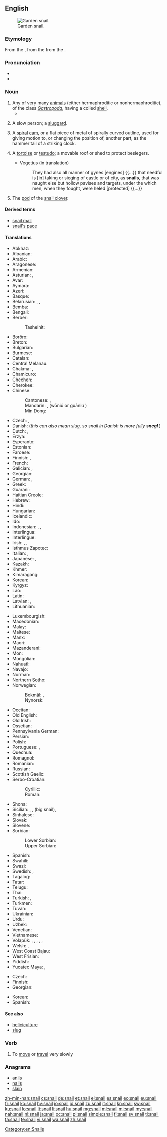 ==English==
{{wikipedia}}
{{commons|Helicidae}}
[[Image:Snail2.JPG|thumb|Garden snail.]]

===Etymology===
From the {{etyl|enm|en}} {{term|snegge|lang=enm}}, from the {{etyl|ang|en}} {{term|snægel|lang=ang}} from the {{etyl|gem-pro|en}} {{m|gem-pro|*snigilaz}}.

===Pronunciation===
* {{audio|en-us-snail.ogg|Audio (US)|lang=en}}
* {{rhymes|eɪl|lang=en}}

===Noun===
{{en-noun}}

# Any of very many [[animal]]s (either hermaphroditic or nonhermaphroditic), of the class ''[[Gastropoda]]'', having a coiled [[shell]].
#* {{quote-book|year=1963|author={{w|Margery Allingham}}|title={{w|The China Governess}}
|chapter=7|url=http://openlibrary.org/works/OL2004261W
|passage=‘Children crawled over each other like little grey worms in the gutters,’ he said. ‘The only red things about them were their buttocks and they were raw. Their faces looked as if '''snails''' had slimed on them and their mothers were like great sick beasts whose byres had never been cleared.&nbsp;[…]’}}
# {{context|informal|by extension|lang=en}} A slow person; a [[sluggard]].
# {{context|engineering|lang=en}} A [[spiral]] [[cam]], or a flat piece of metal of spirally curved outline, used for giving motion to, or changing the position of, another part, as the hammer tail of a striking clock.
# {{context|military|historical|lang=en}} A [[tortoise]] or [[testudo]]; a movable roof or shed to protect besiegers.
#* Vegetius (in translation)
#*: They had also all manner of gynes [engines] {{...}} that needful is [in] taking or sieging of castle or of city, as '''snails''', that was naught else but hollow pavises and targets, under the which men, when they fought, were heled [protected] {{...}}
# The [[pod]] of the [[snail clover]].

====Derived terms====
* [[snail mail]]
* [[snail's pace]]

====Translations====
{{trans-top|any animal of the class ''Gastropoda'' having a shell}}
* Abkhaz: {{t|ab|акамыршша|sc=Cyrl}}
* Albanian: {{t|sq|kërmill|m}}
* Arabic: {{t|ar|حلزونة|f|tr=ḥalazūna}}
* Aragonese: {{t|an|caragol|m}}
* Armenian: {{t|hy|խխունջ}}
* Asturian: {{t|ast|cascoxu|m}}, {{t|ast|caracol|m}}
* Avar: {{t|av|цӏадал хӏама|sc=Cyrl}}
* Aymara: {{t|ay|ch'uru}}
* Azeri: {{t|az|ilbiz}}
* Basque: {{t|eu|barraskilo}}
* Belarusian: {{t+|be|смоўж|m|tr=smoŭž|sc=Cyrl}}, {{t|be|слімак|m|tr=slimák|sc=Cyrl}}, {{t|be|улітка|f|tr=ulítka|sc=Cyrl}}
* Bemba: {{t|bem|ín-kolâ}}
* Bengali: {{t|bn|শামুক|tr=shamuk|sc=Beng}}
* Berber:
*: Tashelhit: {{t|shi|aɣwlal|m|tr=aghwlal}}
* Borôro: {{t|bor|uruwo}}
* Breton: {{t|br|melc'hwed}}
* Bulgarian: {{t+|bg|охлюв|m|tr=óhljuv}}
* Burmese: {{t+|my|ခရုပက်ကျိ|tr=hkăyu.petkyi.}}
* Catalan: {{t+|ca|caragol|m}}
* Central Melanau: {{t|mel|sek}}
* Chakma: {{t|ccp|𑄥𑄟𑄪𑄇𑄴|tr=sāmuk|sc=Cakm}}, {{t|ccp|𑄌𑄖𑄴|tr=cat|sc=Cakm}}
* Chamicuro: {{t|ccc|shyamo}}
* Chechen: {{t|ce|этмаьӏиг}}
* Cherokee: {{t|chr|ᎡᎳᏆ|tr=elaqua|sc=Cher}}
* Chinese:
*: Cantonese: {{t|yue|蝸牛|sc=Hani}}, {{t|yue|蜗牛|tr=wo1 ngau4|sc=Hani}}
*: Mandarin: {{t|cmn|蝸牛|sc=Hani}}, {{t+|cmn|蜗牛}} (wōniú {{qualifier|PRC}} or guāniú {{qualifier|Taiwan}})
*: Min Dong: {{t|cdo|ngù-mō̤-ngù-giāng|sc=Hani}}
* Czech: {{t+|cs|hlemýžď|m}}, {{t+|cs|šnek|m}}
* Danish: {{t|da|snegl|c}} (''this can also mean slug, so snail in Danish is more fully '''snegl {{t+|da|med}} {{t+|da|skal}}''''')
* Dutch: {{t+|nl|slak|f}}, {{t+|nl|huisjesslak|f}}
* Erzya: {{t|myv|гуйтодов}}
* Esperanto: {{t+|eo|heliko}}
* Estonian: {{t|et|tigu}}
* Faroese: {{t|fo|snigil|m}}
* Finnish: {{t+|fi|kotilo}}, {{t+|fi|etana}}
* French: {{t+|fr|escargot|m}}
* Galician: {{t|gl|caracol|m}}, {{t+|gl|cosco|m}}
* Georgian: {{t|ka|ლოკოკინა}}
* German: {{t+|de|Schnecke|f}} {{gloss|any animal of the class Gastropoda, also without shell}}, {{t|de|Gehäuseschnecke|f}}
* Greek: {{t+|el|σαλιγκάρι|n}}
* Guaraní: {{t|gn|jatyta}}
* Haitian Creole: {{t|ht|kalmason}}
* Hebrew: {{t+|he|שַׁבְּלוּל|m|tr=shablúl}}
* Hindi: {{t|hi|घोंगा|tr=ghõṅgā|sc=Deva}}
* Hungarian: {{t+|hu|csiga}}
* Icelandic: {{t+|is|snigill|m}}
* Ido: {{t+|io|heliko}}
* Indonesian: {{t+|id|bekicot}}, {{t+|id|keong}}, {{t+|id|siput}}
* Interlingua: {{t|ia|limace}}
* Interlingue: {{t|ie|helice}}
* Irish: {{t+|ga|seilide|m}}, {{t|ga|seilmide|m}}, {{t|ga|seilche|m}}
* Isthmus Zapotec: {{t|zai|bichubé}}
* Italian: {{t+|it|chiocciola|f}}, {{t+|it|lumaca|f}}
* Japanese: {{t+|ja|蝸牛|tr=かたつむり, katatsumuri|sc=Jpan}}, {{t|ja|カタツムリ|tr=katatsumuri|sc=Jpan}}
* Kazakh: {{t|kk|ұлу|tr=ulw|sc=Cyrl}}
* Khmer: {{t+|km|ខ្យង|tr=kyɑɑng|sc=Khmr}}
* Kimaragang: {{t|kqr|tuntul}}
* Korean: {{t+|ko|달팽이|sc=Kore}}
* Kyrgyz: {{t|ky|үлүл|tr=ülül|sc=Cyrl}}
* Lao: {{t+|lo|ຫອຍນ້ຳຈືດ|tr=hǭi nam chư̄t|sc=Laoo}}
* Latin: {{t+|la|cochlea|f}}
* Latvian: {{l|lv|gliemezis|m}}, {{t|lv|gliemezis|m}}
* Lithuanian: {{t+|lt|sraigė|f}}
{{trans-mid}}
* Luxembourgish: {{t|lb|Schleek|m}}
* Macedonian: {{t|mk|полжав|m|tr=pólžav}}
* Malay: {{t|ms|siput}}
* Maltese: {{t|mt|bebbuxu|m}}
* Manx: {{t|gv|crammag}}
* Maori: {{t|mi|pūpū}}
* Mazanderani: {{t|mzn|لیسک|tr=lizak|sc=fa-Arab}}
* Mon: {{t|mnw|တု|tr=taoˀ}}
* Mongolian: {{t|mn|эмгэн хумс|sc=Cyrl}}
* Nahuatl: {{t+|nah|tecciztli}}
* Navajo: {{t|nv|chʼosh chʼééh digháhii}}
* Norman: {{t|nrf|colînmachon|m}}
* Northern Sotho: {{t|nso|kgohu}}
* Norwegian:
*: Bokmål: {{t+|nb|snegl|m}}, {{t|nb|snile|m}}
*: Nynorsk: {{t|nn|snigel|m}}
* Occitan: {{t+|oc|cagaraula|f}}
* Old English: {{t|ang|snægl|m}}
* Old Irish: {{t|sga|selige|m}}
* Ossetian: {{t|os|сæтæлæг|tr=sætælæg|sc=Cyrl}}
* Pennsylvania German: {{t|pdc|Schneck|m}}
* Persian: {{t+|fa|حلزون|tr=halazun|sc=fa-Arab}}
* Polish: {{t+|pl|ślimak|m}}
* Portuguese: {{t+|pt|caramujo|m}}, {{t+|pt|caracol|m}}
* Quechua: {{t|qu|ch'uru}}
* Romagnol: {{t|rgn|lumég|f}}
* Romanian: {{t+|ro|melc|m}}
* Russian: {{t+|ru|улитка|f|tr=ulítka}}
* Scottish Gaelic: {{t|gd|seilcheag|f}}
* Serbo-Croatian:
*: Cyrillic: {{t|sh|пу̑ж|m|sc=Cyrl}}
*: Roman: {{t|sh|pȗž|m}}
* Shona: {{t|sn|hózhwe}}
* Sicilian: {{t+|scn|babbaluciu|m}}, {{t+|scn|bucalaci|m}}, {{t+|scn|crastuni|m}} (big snail), {{qualifier|edible snail}} {{t+|scn|stuppateddu|m}}
* Sinhalese: {{t|si|ගොළුබෙලි|sc=Sinh}}
* Slovak: {{t|sk|slimák|m}}
* Slovene: {{t+|sl|polž|m}}
* Sorbian:
*: Lower Sorbian: {{t|dsb|slinik|m}}
*: Upper Sorbian: {{t|hsb|šlink|m}}
* Spanish: {{t+|es|caracol|m}}
* Swahili: {{t+|sw|konokono|c5|c6}}
* Swazi: {{t|ss|um-nenkhé}}
* Swedish: {{t+|sv|snäcka|c}}, {{t+|sv|snigel|c}}
* Tagalog: {{t|tl|kuhol}}
* Tatar: {{t|tt|лайлач|tr=laylaç|sc=Cyrl}}
* Telugu: {{t+|te|నత్త|tr=natta}}
* Thai: {{t|th|หอยทาก|tr=hŏi tâak|sc=Thai}}
* Turkish: {{t+|tr|salyangoz}}, {{t|tr|sümüklüböcek}}
* Turkmen: {{t|tk|ulitka}}
* Tuvan: {{t-needed|tyv}}
* Ukrainian: {{t|uk|равлик|m|tr=rávlyk|sc=Cyrl}}
* Urdu: {{t|ur|گھونگا|tr=ghõṅgā|sc=ur-Arab}}
* Uzbek: {{t|uz|chayon}}
* Venetian: {{t|vec|sciùs}}
* Vietnamese: {{t+|vi|ốc}}
* Volapük: {{qualifier|♂♀ hermaphroditic/nonhermaphroditic}} {{t+|vo|snel}}, {{qualifier|♂ nonhermaphroditic}} {{t|vo|hisnel}}, {{qualifier|♀ nonhermaphroditic}} {{t|vo|jisnel}}, {{qualifier|♂♀ offspring, hermaphroditic/nonhermaphroditic}} {{t|vo|snelül}}, {{qualifier|♂ offspring, nonhermaphroditic}} {{t|vo|hisnelül}}, {{qualifier|♀ offspring, nonhermaphroditic}} {{t|vo|jisnelül}}
* Welsh: {{t|cy|malwoden}}, {{t|cy|malwen}}
* West Coast Bajau: {{t|bdr|kesu'}}
* West Frisian: {{t|fy|slak}}
* Yiddish: {{t|yi|שׁנעק|m|tr=shnek}}
* Yucatec Maya: {{t|yua|urich}}, {{t|yua|uul}}
{{trans-bottom}}

{{trans-top|sluggard}}
* Czech: {{t+|cs|šnek|m}}
* Finnish: {{t+|fi|etana}}
* Georgian: {{t|ka|ლოკოკინა}}
{{trans-mid}}
* Korean: {{t|ko|느림보|sc=Kore}}
* Spanish: {{t+|es|tortuga|f}}
{{trans-bottom}}

====See also====
* [[heliciculture]]
* [[slug]]

===Verb===
{{en-verb}}

# To [[move]] or [[travel]] very slowly

===Anagrams===
* [[anils#English|anils]]
* [[nails#English|nails]]
* [[slain#English|slain]]

[[Category:en:Snails]]

[[zh-min-nan:snail]]
[[cs:snail]]
[[de:snail]]
[[et:snail]]
[[el:snail]]
[[es:snail]]
[[eo:snail]]
[[eu:snail]]
[[fr:snail]]
[[ko:snail]]
[[hy:snail]]
[[io:snail]]
[[id:snail]]
[[zu:snail]]
[[it:snail]]
[[kn:snail]]
[[sw:snail]]
[[ku:snail]]
[[lo:snail]]
[[lt:snail]]
[[li:snail]]
[[hu:snail]]
[[mg:snail]]
[[ml:snail]]
[[mi:snail]]
[[my:snail]]
[[nah:snail]]
[[nl:snail]]
[[ja:snail]]
[[oc:snail]]
[[pl:snail]]
[[simple:snail]]
[[fi:snail]]
[[sv:snail]]
[[tl:snail]]
[[ta:snail]]
[[te:snail]]
[[vi:snail]]
[[wa:snail]]
[[zh:snail]]